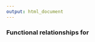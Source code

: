 ---
output: html_document
---

<h3>Functional relationships for <script type="math/tex">\;X \sim GAM(\kappa,\theta),\;\;X \in [0,\infty),\;\;\; \kappa,\theta\; > 0</script>
</h3>

$$
\begin{aligned}
f(x|\kappa,\theta)&=\frac{1}{\Gamma\left(\kappa\right)\theta^{\kappa}}x^{\kappa-1}e^{-x/\theta}\\\\\\\\
F(x|\kappa,\theta)&=\frac{\Gamma_{I}\left(\kappa,x/\theta\right)}{\Gamma\left(\kappa\right)}\\\\\\\\
h(x|\kappa,\theta)&=\frac{x^{\kappa-1}e^{-x/\theta}}{\left(\Gamma\left(\kappa\right)-\Gamma_{I}\left(\kappa,x/\theta\right)\right)\theta^{\kappa}\Gamma\left(\kappa\right)}\\\\\\\\\
E[X]&=\kappa\theta\\\\\\\\
Var[X]&=\kappa\theta^{2}
\end{aligned}
$$

- $\kappa \in \mathbb{R}^{+}$ is a shape parameter
    
- $\theta \in \mathbb{R}^{+}$ is a scale parameter

- $\Gamma(z)$ is the gamma function defined as 

$$
\Gamma(z) = 
\begin{cases}
\int_0^{\infty} x^{z-1}e^{-x}dx \hspace{12pt}\text{ if } z \in \mathbb{R}\\\\
(z - 1)! \hspace{40pt} \mbox{ if } z \in \mathbb{I}
\end{cases}
$$

- $\Gamma_{I}(a,b)$ is the (lower) incomplete gamma function defined as

$$
\Gamma_{I}(a,b) = \int_{0}^{b} t^{a-1}e^{-t}dt.
$$

- $\Gamma(z)$ values can be computed in R using the base function `gamma(x)` 

- $\Gamma_{I}(a,b)$ values can be computed using the `gamma_inc(a,b)` function from the `gsl` package